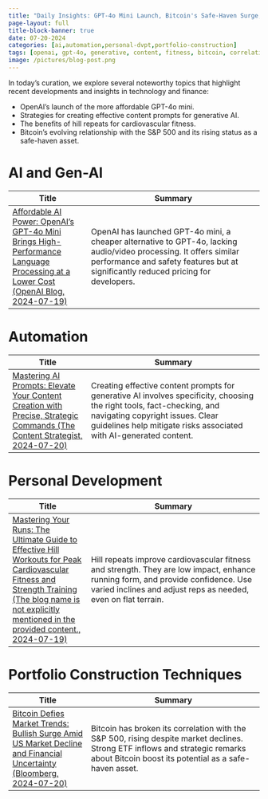 ```yaml
---
title: "Daily Insights: GPT-4o Mini Launch, Bitcoin's Safe-Haven Surge, AI Content Best Practices, Hill Repeats for Runners"
page-layout: full
title-block-banner: true
date: 07-20-2024
categories: [ai,automation,personal-dvpt,portfolio-construction]
tags: [openai, gpt-4o, generative, content, fitness, bitcoin, correlation, etfs, safety, prompts]
image: /pictures/blog-post.png
---
```


In today's curation, we explore several noteworthy topics that highlight recent developments and insights in technology and finance:

- OpenAI's launch of the more affordable GPT-4o mini.
- Strategies for creating effective content prompts for generative AI.
- The benefits of hill repeats for cardiovascular fitness.
- Bitcoin's evolving relationship with the S&P 500 and its rising status as a safe-haven asset.



# AI and Gen-AI
| Title | Summary |
|-----|-----------|
| [Affordable AI Power: OpenAI's GPT-4o Mini Brings High-Performance Language Processing at a Lower Cost (OpenAI Blog, 2024-07-19)](https://lifehacker.com/tech/gpt-4o-mini-is-a-cheaper-almost-as-good-gpt-4o)   | OpenAI has launched GPT-4o mini, a cheaper alternative to GPT-4o, lacking audio/video processing. It offers similar performance and safety features but at significantly reduced pricing for developers. |

# Automation
| Title | Summary |
|-----|-----------|
| [Mastering AI Prompts: Elevate Your Content Creation with Precise, Strategic Commands (The Content Strategist, 2024-07-20)](https://contently.com/2024/07/19/better-content-prompts-for-generative-ai/)   | Creating effective content prompts for generative AI involves specificity, choosing the right tools, fact-checking, and navigating copyright issues. Clear guidelines help mitigate risks associated with AI-generated content. |

# Personal Development
| Title | Summary |
|-----|-----------|
| [Mastering Your Runs: The Ultimate Guide to Effective Hill Workouts for Peak Cardiovascular Fitness and Strength Training (The blog name is not explicitly mentioned in the provided content., 2024-07-19)](https://lifehacker.com/health/how-to-run-hill-repeats)   | Hill repeats improve cardiovascular fitness and strength. They are low impact, enhance running form, and provide confidence. Use varied inclines and adjust reps as needed, even on flat terrain. |

# Portfolio Construction Techniques
| Title | Summary |
|-----|-----------|
| [Bitcoin Defies Market Trends: Bullish Surge Amid US Market Decline and Financial Uncertainty (Bloomberg, 2024-07-20)](https://www.valuewalk.com/bitcoin-sp500-correlation-breaks/)   | Bitcoin has broken its correlation with the S&P 500, rising despite market declines. Strong ETF inflows and strategic remarks about Bitcoin boost its potential as a safe-haven asset. |

